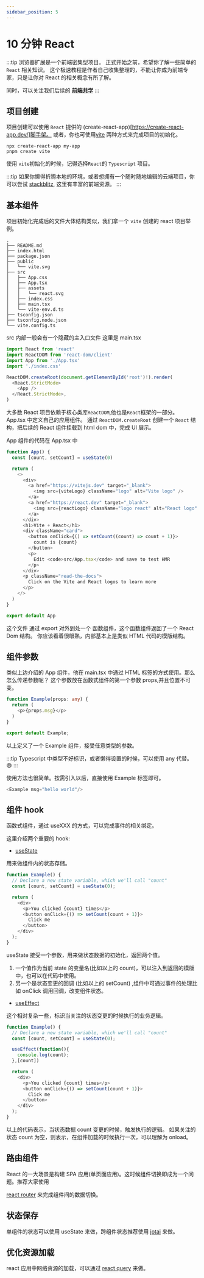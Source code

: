 ```yaml
---
sidebar_position: 5
---
```


# 10 分钟 React

:::tip
浏览器扩展是一个前端密集型项目。
正式开始之前，希望你了解一些简单的 `React` 相关知识。
这个极速教程是作者自己收集整理的，不能让你成为前端专家，只是让你对 React 的相关概念有所了解。

同时，可以关注我们后续的 [**前端共学**](https://github.com/CreatorsDAO/front-end-co-learning)
:::

## 项目创建

项目创建可以使用 `React` 提供的 (create-react-app)[https://create-react-app.dev/]脚手架。
或者，你也可使用[vite](https://vitejs.dev/guide/) 两种方式来完成项目的初始化。

```shell
npx create-react-app my-app
pnpm create vite
```

使用 `vite`初始化的时候，记得选择`React`的 `Typescript` 项目。

:::tip
如果你懒得折腾本地的环境，或者想拥有一个随时随地编辑的云端项目，你可以尝试 [stackblitz](https://stackblitz.com/), 这里有丰富的前端资源。
:::

## 基本组件

项目初始化完成后的文件大体结构类似，我们拿一个 `vite` 创建的 react 项目举例。

```shell
.
├── README.md
├── index.html
├── package.json
├── public
│   └── vite.svg
├── src
│   ├── App.css
│   ├── App.tsx
│   ├── assets
│   │   └── react.svg
│   ├── index.css
│   ├── main.tsx
│   └── vite-env.d.ts
├── tsconfig.json
├── tsconfig.node.json
└── vite.config.ts
```

src 内部一般会有一个隐藏的主入口文件 这里是 main.tsx

```Typescript title=main.tsx
import React from 'react'
import ReactDOM from 'react-dom/client'
import App from './App.tsx'
import './index.css'

ReactDOM.createRoot(document.getElementById('root')!).render(
  <React.StrictMode>
    <App />
  </React.StrictMode>,
)
```

大多数 React 项目依赖于核心类库`ReactDOM`,他也是`React`框架的一部分。 App.tsx 中定义自己的应用组件。
通过 `ReactDOM.createRoot` 创建一个 `React` 结构，把后续的 React 组件挂载到 html dom 中，完成 UI 展示。

App 组件的代码在 App.tsx 中

```Typescript title=App.tsx
function App() {
  const [count, setCount] = useState(0)

  return (
    <>
      <div>
        <a href="https://vitejs.dev" target="_blank">
          <img src={viteLogo} className="logo" alt="Vite logo" />
        </a>
        <a href="https://react.dev" target="_blank">
          <img src={reactLogo} className="logo react" alt="React logo" />
        </a>
      </div>
      <h1>Vite + React</h1>
      <div className="card">
        <button onClick={() => setCount((count) => count + 1)}>
          count is {count}
        </button>
        <p>
          Edit <code>src/App.tsx</code> and save to test HMR
        </p>
      </div>
      <p className="read-the-docs">
        Click on the Vite and React logos to learn more
      </p>
    </>
  )
}

export default App
```

这个文件 通过 export 对外到处一个 函数组件，这个函数组件返回了一个 React Dom 结构。
你应该看着很眼熟，内部基本上是类似 HTML 代码的模版结构。

## 组件参数

类似上边介绍的 App 组件，他在 main.tsx 中通过 HTML 标签的方式使用。那么怎么传递参数呢？
这个参数放在函数式组件的第一个参数 props,并且位置不可变。

```Typescript
function Example(props: any) {
  return (
    <p>{props.msg}</p>
  )
}

export default Example;
```

以上定义了一个 Example 组件，接受任意类型的参数。

:::tip
Typescript 中类型不好标识，或者懒得设置的时候，可以使用 any 代替。 😄
:::

使用方法也很简单。按需引入以后，直接使用 Example 标签即可。

```Typescript
<Example msg="hello world"/>
```

## 组件 hook

函数式组件，通过 useXXX 的方式，可以完成事件的相关绑定。

这里介绍两个重要的 hook:

- [useState](https://legacy.reactjs.org/docs/hooks-state.html)

用来做组件内的状态存储。

```Typescript
function Example() {
  // Declare a new state variable, which we'll call "count"
  const [count, setCount] = useState(0);

  return (
    <div>
      <p>You clicked {count} times</p>
      <button onClick={() => setCount(count + 1)}>
        Click me
      </button>
    </div>
  );
}
```

useState 接受一个参数，用来做状态数据的初始化，返回两个值。

1. 一个值作为当前 state 的变量名(比如以上的 count)，可以注入到返回的模版中，也可以在代码中使用。
2. 另一个是状态变更的回调 (比如以上的 setCount) ,组件中可通过事件的处理比如 onClick 调用回调，改变组件状态。

- [useEffect](https://legacy.reactjs.org/docs/hooks-reference.html#useeffect)

这个相对复杂一些，标识当关注的状态变更的时候执行的业务逻辑。

```Typescript
function Example() {
  // Declare a new state variable, which we'll call "count"
  const [count, setCount] = useState(0);

  useEffect(function(){
    console.log(count);
  },[count])

  return (
    <div>
      <p>You clicked {count} times</p>
      <button onClick={() => setCount(count + 1)}>
        Click me
      </button>
    </div>
  );
}
```

以上的代码表示，当状态数据 count 变更的时候，触发执行的逻辑。
如果关注的状态 count 为空，则表示，在组件加载的时候执行一次，可以理解为 onload。

## 路由组件

React 的一大场景是构建 SPA 应用(单页面应用)。这时候组件切换即成为一个问题。推荐大家使用

[react router](https://reactrouter.com/en/main) 来完成组件间的数据切换。

## 状态保存

单组件的状态可以使用 useState 来做，跨组件状态推荐使用 [jotai](https://jotai.org/) 来做。

## 优化资源加载

react 应用中网络资源的加载，可以通过 [react query](https://tanstack.com/query/latest/docs/react/quick-start) 来做。
